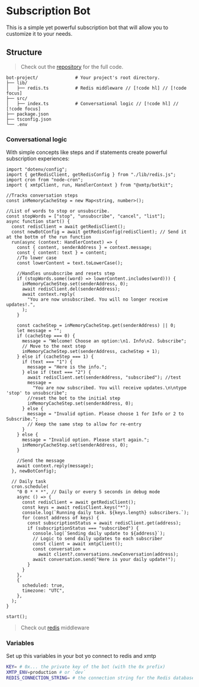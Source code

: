 # Subscription Bot

This is a simple yet powerful subscription bot that will allow you to customize it to your needs.

## Structure

> Check out the [repository](https://github.com/xmtp-labs/botkit/tree/main/examples/subscription) for the full code.

```
bot-project/              # Your project's root directory.
├── lib/
│   ├── redis.ts          # Redis middleware // [!code hl] // [!code focus]
├── src/
│   ├── index.ts          # Conversational logic // [!code hl] // [!code focus]
├── package.json
├── tsconfig.json
└── .env
```

### Conversational logic

With simple concepts like steps and if statements create powerful subscription experiences:

```tsx [src/index.ts]
import "dotenv/config";
import { getRedisClient, getRedisConfig } from "./lib/redis.js";
import cron from "node-cron";
import { xmtpClient, run, HandlerContext } from "@xmtp/botkit";

//Tracks conversation steps
const inMemoryCacheStep = new Map<string, number>();

//List of words to stop or unsubscribe.
const stopWords = ["stop", "unsubscribe", "cancel", "list"];
async function start() {
  const redisClient = await getRedisClient();
  const newBotConfig = await getRedisConfig(redisClient); // Send it at the bottm of the run function
  run(async (context: HandlerContext) => {
    const { content, senderAddress } = context.message;
    const { content: text } = content;
    //To lower case
    const lowerContent = text.toLowerCase();

    //Handles unsubscribe and resets step
    if (stopWords.some((word) => lowerContent.includes(word))) {
      inMemoryCacheStep.set(senderAddress, 0);
      await redisClient.del(senderAddress);
      await context.reply(
        "You are now unsubscribed. You will no longer receive updates!.",
      );
    }

    const cacheStep = inMemoryCacheStep.get(senderAddress) || 0;
    let message = "";
    if (cacheStep === 0) {
      message = "Welcome! Choose an option:\n1. Info\n2. Subscribe";
      // Move to the next step
      inMemoryCacheStep.set(senderAddress, cacheStep + 1);
    } else if (cacheStep === 1) {
      if (text === "1") {
        message = "Here is the info.";
      } else if (text === "2") {
        await redisClient.set(senderAddress, "subscribed"); //test
        message =
          "You are now subscribed. You will receive updates.\n\ntype 'stop' to unsubscribe";
        //reset the bot to the initial step
        inMemoryCacheStep.set(senderAddress, 0);
      } else {
        message = "Invalid option. Please choose 1 for Info or 2 to Subscribe.";
        // Keep the same step to allow for re-entry
      }
    } else {
      message = "Invalid option. Please start again.";
      inMemoryCacheStep.set(senderAddress, 0);
    }

    //Send the message
    await context.reply(message);
  }, newBotConfig);

  // Daily task
  cron.schedule(
    "0 0 * * *", // Daily or every 5 seconds in debug mode
    async () => {
      const redisClient = await getRedisClient();
      const keys = await redisClient.keys("*");
      console.log(`Running daily task. ${keys.length} subscribers.`);
      for (const address of keys) {
        const subscriptionStatus = await redisClient.get(address);
        if (subscriptionStatus === "subscribed") {
          console.log(`Sending daily update to ${address}`);
          // Logic to send daily updates to each subscriber
          const client = await xmtpClient();
          const conversation =
            await client?.conversations.newConversation(address);
          await conversation.send("Here is your daily update!");
        }
      }
    },
    {
      scheduled: true,
      timezone: "UTC",
    },
  );
}

start();
```

> Check out [redis](/examples/subscription/redis) middleware

### Variables

Set up this variables in your bot yo connect to redis and xmtp

```bash
KEY= # 0x... the private key of the bot (with the 0x prefix)
XMTP_ENV=production # or `dev`
REDIS_CONNECTION_STRING= # the connection string for the Redis database
```
